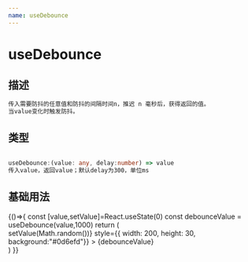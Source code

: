 ```yaml
---
name: useDebounce
---
```



# useDebounce

## 描述

```bash
传入需要防抖的任意值和防抖的间隔时间n，推迟 n 毫秒后，获得返回的值。
当value变化时触发防抖。
```

## 类型

```ts

useDebounce:(value: any, delay:number) => value
传入value，返回value；默认delay为300，单位ms

```

## 基础用法

<Playground>
{()=>{
  const [value,setValue]=React.useState(0)
  const debounceValue = useDebounce(value,1000)
  return  (
    <div
    onClick={()=>setValue(Math.random())}
    style={{ width: 200, height: 30, background:"#0d6efd"}} 
  >
  {debounceValue}
  </div>)
}}
</Playground>
